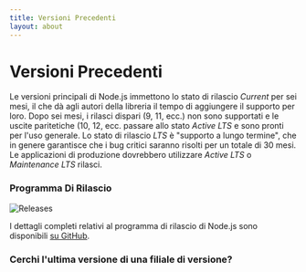 ```yaml
---
title: Versioni Precedenti
layout: about
---
```


# Versioni Precedenti

Le versioni principali di Node.js immettono lo stato di rilascio *Current* per sei mesi, il che dà agli autori della libreria il tempo di aggiungere il supporto per loro.
Dopo sei mesi, i rilasci dispari (9, 11, ecc.) non sono supportati e le uscite paritetiche (10, 12, ecc. passare allo stato *Active LTS* e sono pronti per l'uso generale. Lo stato di rilascio
*LTS* è "supporto a lungo termine", che in genere garantisce che i bug critici saranno risolti per un totale di 30 mesi.
Le applicazioni di produzione dovrebbero utilizzare *Active LTS* o *Maintenance LTS* rilasci.

### Programma Di Rilascio

![Releases](https://raw.githubusercontent.com/nodejs/Release/main/schedule.svg?sanitize=true)

I dettagli completi relativi al programma di rilascio di Node.js sono disponibili [su GitHub](https://github.com/nodejs/release#release-schedule).

### Cerchi l'ultima versione di una filiale di versione?

<DownloadReleasesTable />
